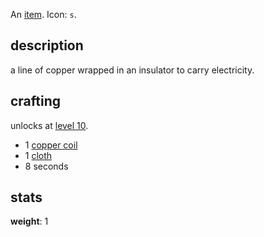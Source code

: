 An [[items|item]]. Icon: <code><nowiki>s</nowiki></code>.

== description ==

a line of copper wrapped in an insulator to carry electricity.

== crafting ==

unlocks at [[level 10]].

* 1 [[copper coil]]
* 1 [[cloth]]
* 8 seconds

== stats ==

'''weight''': 1